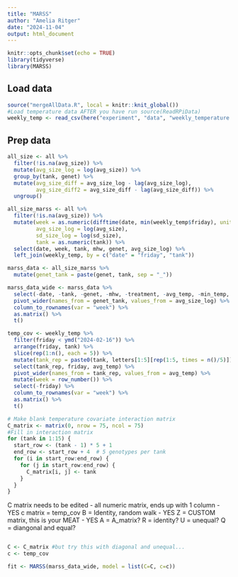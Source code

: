 ```yaml
---
title: "MARSS"
author: "Amelia Ritger"
date: "2024-11-04"
output: html_document
---
```


```r
knitr::opts_chunk$set(echo = TRUE)
library(tidyverse)
library(MARSS)
```

## Load data
```r
source("mergeAllData.R", local = knitr::knit_global())
#Load temperature data AFTER you have run source(ReadRPiData)
weekly_temp <- read_csv(here("experiment", "data", "weekly_temperature.csv"))
```

## Prep data
```r
all_size <- all %>%
  filter(!is.na(avg_size)) %>%
  mutate(avg_size_log = log(avg_size)) %>%
  group_by(tank, genet) %>%
  mutate(avg_size_diff = avg_size_log - lag(avg_size_log),
         avg_size_diff2 = avg_size_diff - lag(avg_size_diff)) %>%
  ungroup()

all_size_marss <- all %>%
  filter(!is.na(avg_size)) %>%
  mutate(week = as.numeric(difftime(date, min(weekly_temp$friday), units = "weeks")) + 1,
         avg_size_log = log(avg_size),
         sd_size_log = log(sd_size),
         tank = as.numeric(tank)) %>%
  select(date, week, tank, mhw, genet, avg_size_log) %>%
  left_join(weekly_temp, by = c("date" = "friday", "tank"))

marss_data <- all_size_marss %>%
  mutate(genet_tank = paste(genet, tank, sep = "_"))

marss_data_wide <- marss_data %>%
  select(-date, -tank, -genet, -mhw, -treatment, -avg_temp, -min_temp, -max_temp) %>%
  pivot_wider(names_from = genet_tank, values_from = avg_size_log) %>%
  column_to_rownames(var = "week") %>%
  as.matrix() %>%
  t()

temp_cov <- weekly_temp %>%
  filter(friday < ymd("2024-02-16")) %>%
  arrange(friday, tank) %>%
  slice(rep(1:n(), each = 5)) %>%
  mutate(tank_rep = paste0(tank, letters[1:5][rep(1:5, times = n()/5)])) %>%
  select(tank_rep, friday, avg_temp) %>%
  pivot_wider(names_from = tank_rep, values_from = avg_temp) %>%
  mutate(week = row_number()) %>%
  select(-friday) %>%
  column_to_rownames(var = "week") %>%
  as.matrix() %>%
  t()

# Make blank temperature covariate interaction matrix
C_matrix <- matrix(0, nrow = 75, ncol = 75)
#Fill in interaction matrix
for (tank in 1:15) {
  start_row <- (tank - 1) * 5 + 1
  end_row <- start_row + 4  # 5 genotypes per tank
  for (i in start_row:end_row) {
    for (j in start_row:end_row) {
      C_matrix[i, j] <- tank
    }
  }
}
```

C matrix needs to be edited - all numeric matrix, ends up with 1 column - YES
c matrix = temp_cov
B = Identity, random walk - YES
Z = CUSTOM matrix, this is your MEAT - YES
A = A_matrix?
R = identity?
U = unequal?
Q = diangonal and equal?
```r

```

```r
C <- C_matrix #but try this with diagonal and unequal...
c <- temp_cov

fit <- MARSS(marss_data_wide, model = list(C=C, c=c))
```

